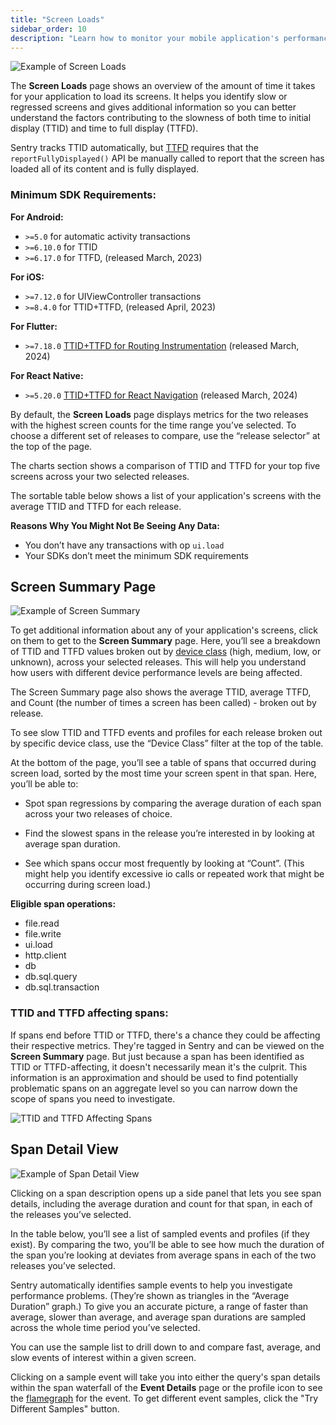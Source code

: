 ```yaml
---
title: "Screen Loads"
sidebar_order: 10
description: "Learn how to monitor your mobile application's performance by using Screen Loads to get better visibility on your application's TTID and TTFD performance."
---
```


![Example of Screen Loads](./img/screen-loads.png)

The **Screen Loads** page shows an overview of the amount of time it takes for your application to load its screens. It helps you identify slow or regressed screens and gives additional information so you can better understand the factors contributing to the slowness of both time to initial display (TTID) and time to full display (TTFD).

Sentry tracks TTID automatically, but [TTFD](/product/performance/mobile-vitals/#time-to-initial-display-and-time-to-full-display) requires that the `reportFullyDisplayed()` API be manually called to report that the screen has loaded all of its content and is fully displayed.

### Minimum SDK Requirements:

**For Android:**

- `>=5.0` for automatic activity transactions
- `>=6.10.0` for TTID
- `>=6.17.0` for TTFD, (released March, 2023)

**For iOS:**

- `>=7.12.0` for UIViewController transactions
- `>=8.4.0` for TTID+TTFD, (released April, 2023)

**For Flutter:**

- `>=7.18.0` [TTID+TTFD for Routing Instrumentation](/platforms/flutter/integrations/routing-instrumentation/#time-to-initial-display) (released March, 2024)

**For React Native:**

- `>=5.20.0` [TTID+TTFD for React Navigation](/platforms/react-native/performance/instrumentation/time-to-display/) (released March, 2024)

By default, the **Screen Loads** page displays metrics for the two releases with the highest screen counts for the time range you’ve selected. To choose a different set of releases to compare, use the “release selector” at the top of the page.

The charts section shows a comparison of TTID and TTFD for your top five screens across your two selected releases.

The sortable table below shows a list of your application's screens with the average TTID and TTFD for each release.

**Reasons Why You Might Not Be Seeing Any Data:**

- You don’t have any transactions with op `ui.load`
- Your SDKs don’t meet the minimum SDK requirements

## Screen Summary Page

![Example of Screen Summary](./img/screen-loads-screen-summary.png)

To get additional information about any of your application's screens, click on them to get to the **Screen Summary** page. Here, you’ll see a breakdown of TTID and TTFD values broken out by [device class](/concepts/search/searchable-properties/#device-classification) (high, medium, low, or unknown), across your selected releases. This will help you understand how users with different device performance levels are being affected.

The Screen Summary page also shows the average TTID, average TTFD, and Count (the number of times a screen has been called) - broken out by release.

To see slow TTID and TTFD events and profiles for each release broken out by specific device class, use the “Device Class” filter at the top of the table.

At the bottom of the page, you’ll see a table of spans that occurred during screen load, sorted by the most time your screen spent in that span. Here, you’ll be able to:

- Spot span regressions by comparing the average duration of each span across your two releases of choice.

- Find the slowest spans in the release you’re interested in by looking at average span duration.

- See which spans occur most frequently by looking at “Count”. (This might help you identify excessive io calls or repeated work that might be occurring during screen load.)

**Eligible span operations:**

- file.read
- file.write
- ui.load
- http.client
- db
- db.sql.query
- db.sql.transaction

### TTID and TTFD affecting spans:

If spans end before TTID or TTFD, there's a chance they could be affecting their respective metrics. They're tagged in Sentry and can be viewed on the **Screen Summary** page. But just because a span has been identified as TTID or TTFD-affecting, it doesn't necessarily mean it's the culprit. This information is an approximation and should be used to find potentially problematic spans on an aggregate level so you can narrow down the scope of spans you need to investigate.

![TTID and TTFD Affecting Spans](./img/ttid-ttfd-affecting-spans.png)

## Span Detail View

![Example of Span Detail View](./img/screen-loads-span-detail.png)

Clicking on a span description opens up a side panel that lets you see span details, including the average duration and count for that span, in each of the releases you’ve selected.

In the table below, you’ll see a list of sampled events and profiles (if they exist). By comparing the two, you’ll be able to see how much the duration of the span you’re looking at deviates from average spans in each of the two releases you’ve selected.

Sentry automatically identifies sample events to help you investigate performance problems. (They’re shown as triangles in the “Average Duration” graph.) To give you an accurate picture, a range of faster than average, slower than average, and average span durations are sampled across the whole time period you’ve selected.

You can use the sample list to drill down to and compare fast, average, and slow events of interest within a given screen.

Clicking on a sample event will take you into either the query's span details within the span waterfall of the **Event Details** page or the profile icon to see the [flamegraph](/product/explore/profiling/flame-charts-graphs/) for the event. To get different event samples, click the "Try Different Samples" button.
